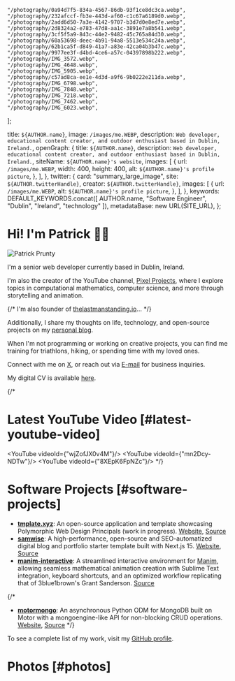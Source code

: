 
    "/photography/0a94d7f5-834a-4567-86db-93f1ce8dc3ca.webp",
    "/photography/232afccf-fb3e-443d-af60-c1c67a6189d0.webp",
    "/photography/2add6d50-7a3e-4142-9707-b3d7d0e8ed7e.webp",
    "/photography/2d8324a2-e783-47d8-aa1c-3891e7a8b541.webp",
    "/photography/3cf5f5a9-843c-44e2-9482-45c765a84d30.webp",
    "/photography/60a53698-deec-4b91-94a8-5513e534c24a.webp",
    "/photography/62b1ca5f-d849-41a7-a83e-42ca04b3b47c.webp",
    "/photography/9977ee3f-d4bd-4ce6-a57c-04397898b222.webp",
    "/photography/IMG_3572.webp",
    "/photography/IMG_4648.webp",
    "/photography/IMG_5905.webp",
    "/photography/c57ad8ca-ee1e-4d3d-a9f6-9b0222e211da.webp",
    "/photography/IMG_6798.webp",
    "/photography/IMG_7848.webp",
    "/photography/IMG_7218.webp",
    "/photography/IMG_7462.webp",
    "/photography/IMG_6023.webp",
];

  title: `${AUTHOR.name}`,
  image: `/images/me.WEBP`,
  description: `Web developer, educational content creator, and outdoor enthusiast based in Dublin, Ireland.`,
  openGraph: {
    title: `${AUTHOR.name}`,
    description: `Web developer, educational content creator, and outdoor enthusiast based in Dublin, Ireland.`,
    siteName: `${AUTHOR.name}'s website`,
    images: [
      {
        url: `/images/me.WEBP`,
        width: 400,
        height: 400,
        alt: `${AUTHOR.name}'s profile picture`,
      },
    ],
  },
  twitter: {
    card: "summary_large_image",
    site: `${AUTHOR.twitterHandle}`,
    creator: `${AUTHOR.twitterHandle}`,
    images: [
      {
        url: `/images/me.WEBP`,
        alt: `${AUTHOR.name}'s profile picture`,
      },
    ],
  },
  keywords: DEFAULT_KEYWORDS.concat([
    AUTHOR.name,
    "Software Engineer",
    "Dublin",
    "Ireland",
    "technology"
  ]),
  metadataBase: new URL(SITE_URL),
};

# Hi! I'm Patrick 👋🏻

<Image
src="/images/me-sketch.png"
alt="Patrick Prunty"
className="bg-gray-100 rounded-full block mt-5 mb-5 mx-auto w-64 h-64 sm:w-80 sm:h-80 md:float-right sm:ml-5 sm:mb-5 object-cover overflow-hidden aspect-square"
unoptimized
width={320}
height={320}
priority
/>

I'm a senior web developer currently based in Dublin, Ireland.

I'm also the creator of the YouTube channel, [Pixel Projects](https://www.youtube.com/channel/UC5OToaksgWe-pjkgqPkUZkw?sub_confirmation=1), where I explore topics in computational mathematics, computer science, and more through storytelling and animation.

{/*
I'm also founder of [thelastmanstanding.io]()...
*/}

Additionally, I share my thoughts on life, technology, and open-source projects on my [personal blog](/blog).

When I'm not programming or working on creative projects, you can find me training for triathlons, hiking, or spending time with my loved ones.

Connect with me on [X](https://x.com/pprunty_), or reach out via [E-mail](mailto:patrickprunty.business@gmail.com) for business inquiries.

My digital CV is available [here](https://read.cv/pprunty).

{/*
# Latest YouTube Video [#latest-youtube-video]

<YouTube videoId={"wjZofJX0v4M"}/>
<YouTube videoId={"mn2Dcy-NDTw"}/>
<YouTube videoId={"8XEpK6FpNZc"}/>
*/}

# Software Projects [#software-projects]


* **[tmplate.xyz](https://tmplate.xyz/)**: An open-source application and template showcasing Polymorphic Web Design Principals (work in progress). [Website](https://tmplate.xyz/), [Source](https://github.com/pprunty/tmplate.xyz)
* **[samwise](https://samwise.wtf/)**: A high-performance, open-source and SEO-automatized digital blog and portfolio starter template built with Next.js 15. [Website](https://samwise.wtf/), [Source](https://github.com/pprunty/samwise)
* **[manim-interactive](https://github.com/pprunty/manim-interactive)**: A streamlined interactive environment for [Manim](https://github.com/3b1b/manim), allowing seamless mathematical animation creation with Sublime Text integration, keyboard shortcuts, and an optimized workflow replicating that of 3blue1brown's Grant Sanderson. [Source](https://github.com/pprunty/manim-interactive)

{/*
* **[motormongo](https://motormongo.readthedocs.io/)**: An asynchronous Python ODM for MongoDB built on Motor with a mongoengine-like API for non-blocking CRUD operations. [Website](https://motormongo.readthedocs.io/), [Source](https://github.com/pprunty/motormongo)
*/}

To see a complete list of my work, visit my [GitHub profile](https://github.com/pprunty).

# Photos [#photos]

<PhotoGrid images={photographyImages} />

